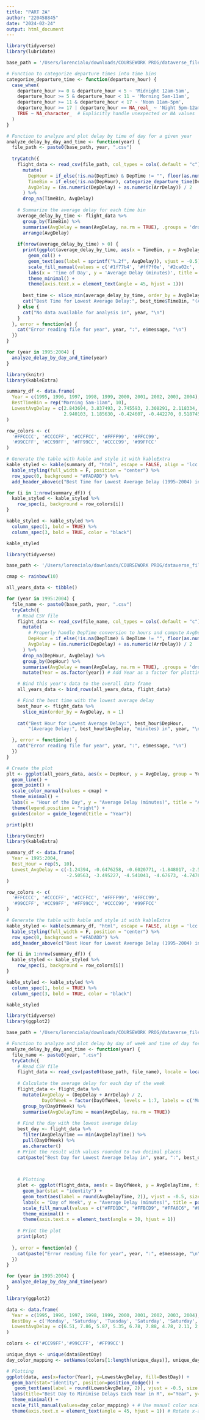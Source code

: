 ```yaml
---
title: "PART 2A"
author: "220458845"
date: "2024-02-24"
output: html_document
---
```


```r
library(tidyverse)
library(lubridate)

base_path = '/Users/lorencialo/downloads/COURSEWORK PROG/dataverse_files/'

# Function to categorize departure times into time bins
categorize_departure_time <- function(departure_hour) {
  case_when(
    departure_hour >= 0 & departure_hour < 5 ~ 'Midnight 12am-5am',
    departure_hour >= 5 & departure_hour < 11 ~ 'Morning 5am-11am',
    departure_hour >= 11 & departure_hour < 17 ~ 'Noon 11am-5pm',
    departure_hour >= 17 | departure_hour == NA_real_ ~ 'Night 5pm-12am',
    TRUE ~ NA_character_  # Explicitly handle unexpected or NA values
  )
}

# Function to analyze and plot delay by time of day for a given year
analyze_delay_by_day_and_time <- function(year) {
  file_path <- paste0(base_path, year, ".csv")
  
  tryCatch({
    flight_data <- read_csv(file_path, col_types = cols(.default = "c")) %>%
      mutate(
        DepHour = if_else(!is.na(DepTime) & DepTime != "", floor(as.numeric(DepTime) / 100), NA_real_),
        TimeBin = if_else(!is.na(DepHour), categorize_departure_time(DepHour), NA_character_),
        AvgDelay = (as.numeric(DepDelay) + as.numeric(ArrDelay)) / 2
      ) %>%
      drop_na(TimeBin, AvgDelay)
    
    # Summarize the average delay for each time bin
    average_delay_by_time <- flight_data %>%
      group_by(TimeBin) %>%
      summarise(AvgDelay = mean(AvgDelay, na.rm = TRUE), .groups = 'drop') %>%
      arrange(AvgDelay)
    
    if(nrow(average_delay_by_time) > 0) {
      print(ggplot(average_delay_by_time, aes(x = TimeBin, y = AvgDelay, fill = TimeBin)) +
        geom_col() +
        geom_text(aes(label = sprintf("%.2f", AvgDelay)), vjust = -0.5) +
        scale_fill_manual(values = c('#1f77b4', '#ff7f0e', '#2ca02c', '#d62728')) +
        labs(x = 'Time of Day', y = 'Average Delay (minutes)', title = paste('Average Delay by Time of Day in', year)) +
        theme_minimal() +
        theme(axis.text.x = element_text(angle = 45, hjust = 1)))
      
      best_time <- slice_min(average_delay_by_time, order_by = AvgDelay, n = 1)
      cat("Best Time for Lowest Average Delay:", best_time$TimeBin, "(Average Delay:", best_time$AvgDelay, "minutes) in", year, "\n")
    } else {
      cat("No data available for analysis in", year, "\n")
    }
  }, error = function(e) {
    cat("Error reading file for year", year, ":", e$message, "\n")
  })
}

for (year in 1995:2004) {
  analyze_delay_by_day_and_time(year)
}

```

```r
library(knitr)
library(kableExtra)

summary_df <- data.frame(
  Year = c(1995, 1996, 1997, 1998, 1999, 2000, 2001, 2002, 2003, 2004),  
  BestTimeBin = rep("Morning 5am-11am", 10),  
  LowestAvgDelay = c(2.843694, 3.837493, 2.745593, 2.308291, 2.118334, 
                     2.940103, 1.185630, -0.424607, -0.442270, 0.518745) 
)

row_colors <- c(
  '#FFCCCC', '#CCCCFF', '#CCFFCC', '#FFFF99', '#FFCC99',
  '#99CCFF', '#CC99FF', '#FF99CC', '#CCCC99', '#99FFCC'
)

# Generate the table with kable and style it with kableExtra
kable_styled <- kable(summary_df, "html", escape = FALSE, align = 'lcc') %>%
  kable_styling(full_width = F, position = "center") %>%
  row_spec(0, background = "#FADADD") %>%
  add_header_above(c("Best Time for Lowest Average Delay (1995-2004) in R" = 3), background = "#FADADD")

for (i in 1:nrow(summary_df)) {
  kable_styled <- kable_styled %>%
    row_spec(i, background = row_colors[i])
}

kable_styled <- kable_styled %>%
  column_spec(1, bold = TRUE) %>%
  column_spec(3, bold = TRUE, color = "black")

kable_styled

```

```r
library(tidyverse)

base_path <- '/Users/lorencialo/downloads/COURSEWORK PROG/dataverse_files/'

cmap <- rainbow(10)

all_years_data <- tibble()

for (year in 1995:2004) {
  file_name <- paste0(base_path, year, ".csv")
  tryCatch({
    # Read CSV file
    flight_data <- read_csv(file_name, col_types = cols(.default = "c")) %>%
      mutate(
        # Properly handle DepTime conversion to hours and compute AvgDelay
        DepHour = if_else(!is.na(DepTime) & DepTime != "", floor(as.numeric(DepTime) / 100), NA_real_),
        AvgDelay = (as.numeric(DepDelay) + as.numeric(ArrDelay)) / 2
      ) %>%
      drop_na(DepHour, AvgDelay) %>%
      group_by(DepHour) %>%
      summarise(AvgDelay = mean(AvgDelay, na.rm = TRUE), .groups = 'drop') %>%
      mutate(Year = as.factor(year)) # Add Year as a factor for plotting

    # Bind this year's data to the overall data frame
    all_years_data <- bind_rows(all_years_data, flight_data)

    # Find the best time with the lowest average delay
    best_hour <- flight_data %>%
      slice_min(order_by = AvgDelay, n = 1)
      
    cat("Best Hour for Lowest Average Delay:", best_hour$DepHour, 
        "(Average Delay:", best_hour$AvgDelay, "minutes) in", year, "\n")

  }, error = function(e) {
    cat("Error reading file for year", year, ":", e$message, "\n")
  })
}

# Create the plot
plt <- ggplot(all_years_data, aes(x = DepHour, y = AvgDelay, group = Year, color = Year)) +
  geom_line() +
  geom_point() +
  scale_color_manual(values = cmap) +
  theme_minimal() +
  labs(x = "Hour of the Day", y = "Average Delay (minutes)", title = "Average Delay by Hour of the Day (1995-2004) in R") +
  theme(legend.position = "right") +
  guides(color = guide_legend(title = "Year"))

print(plt)

```

```r
library(knitr)
library(kableExtra)

summary_df <- data.frame(
  Year = 1995:2004,
  Best_Hour = rep(5, 10),
  Lowest_AvgDelay = c(-1.24394, -0.6476258, -0.6020771, -1.848017, -2.533068, 
                      -2.50563, -3.495227, -4.541041, -4.67673, -4.747682)
)

row_colors <- c(
  '#FFCCCC', '#CCCCFF', '#CCFFCC', '#FFFF99', '#FFCC99',
  '#99CCFF', '#CC99FF', '#FF99CC', '#CCCC99', '#99FFCC'
)

# Generate the table with kable and style it with kableExtra
kable_styled <- kable(summary_df, "html", escape = FALSE, align = 'lcc') %>%
  kable_styling(full_width = F, position = "center") %>%
  row_spec(0, background = "#FADADD") %>%
  add_header_above(c("Best Hour for Lowest Average Delay (1995-2004) in R" = 3), background = "#FADADD")

for (i in 1:nrow(summary_df)) {
  kable_styled <- kable_styled %>%
    row_spec(i, background = row_colors[i])
}

kable_styled <- kable_styled %>%
  column_spec(1, bold = TRUE) %>%
  column_spec(3, bold = TRUE, color = "black")

kable_styled

```


```r
library(tidyverse)
library(ggplot2)

base_path = '/Users/lorencialo/downloads/COURSEWORK PROG/dataverse_files/'

# Function to analyze and plot delay by day of week and time of day for a given year
analyze_delay_by_day_and_time <- function(year) {
  file_name <- paste0(year, ".csv")
  tryCatch({
    # Read CSV file
    flight_data <- read_csv(paste0(base_path, file_name), locale = locale(encoding = "latin1"), show_col_types = FALSE)
    
    # Calculate the average delay for each day of the week
    flight_data <- flight_data %>%
      mutate(AvgDelay = (DepDelay + ArrDelay) / 2,
             DayOfWeek = factor(DayOfWeek, levels = 1:7, labels = c('Monday', 'Tuesday', 'Wednesday', 'Thursday', 'Friday', 'Saturday', 'Sunday'))) %>%
      group_by(DayOfWeek) %>%
      summarise(AvgDelayTime = mean(AvgDelay, na.rm = TRUE))
    
    # Find the day with the lowest average delay
    best_day <- flight_data %>%
      filter(AvgDelayTime == min(AvgDelayTime)) %>%
      pull(DayOfWeek) %>%
      as.character()
    # Print the result with values rounded to two decimal places
    cat(paste("Best Day for Lowest Average Delay in", year, ":", best_day, " (Average Delay:", round(min(flight_data$AvgDelayTime), 2), "minutes)\n"))


   
    # Plotting
    plot <- ggplot(flight_data, aes(x = DayOfWeek, y = AvgDelayTime, fill = DayOfWeek)) +
      geom_bar(stat = "identity") +
      geom_text(aes(label = round(AvgDelayTime, 2)), vjust = -0.5, size = 3, color = "black") + # Add values above the bars
      labs(x = "Day of Week", y = "Average Delay (minutes)", title = paste("Average Delay by Day of the Week in", year)) +
      scale_fill_manual(values = c("#FFD1DC", "#FFBCD9", "#FFA6C6", "#FF91B3", "#FF7CA0", "#FF6699", "#FF4D94")) +
      theme_minimal() +
      theme(axis.text.x = element_text(angle = 30, hjust = 1))
    
    # Print the plot
    print(plot)
    
  }, error = function(e) {
    cat(paste("Error reading file for year", year, ":", e$message, "\n"))
  })
}

for (year in 1995:2004) {
  analyze_delay_by_day_and_time(year)
}

```

```r
library(ggplot2)

data <- data.frame(
  Year = c(1995, 1996, 1997, 1998, 1999, 2000, 2001, 2002, 2003, 2004),
  BestDay = c('Monday', 'Saturday', 'Tuesday', 'Saturday', 'Saturday', 'Saturday', 'Tuesday', 'Saturday', 'Saturday', 'Saturday'),
  LowestAvgDelay = c(6.51, 7.86, 5.87, 5.35, 6.78, 7.88, 4.78, 2.11, 2.17, 4.22)
)

colors <- c('#CC99FF','#99CCFF', '#FF99CC')

unique_days <- unique(data$BestDay)
day_color_mapping <- setNames(colors[1:length(unique_days)], unique_days)

# Plotting 
ggplot(data, aes(x=factor(Year), y=LowestAvgDelay, fill=BestDay)) + 
  geom_bar(stat="identity", position=position_dodge()) + 
   geom_text(aes(label = round(LowestAvgDelay, 2)), vjust = -0.5, size = 3, color = "black") +
  labs(title="Best Day to Minimise Delays Each Year in R", x="Year", y="Lowest Average Delay (minutes)") + 
  theme_minimal() + 
  scale_fill_manual(values=day_color_mapping) + # Use manual color scale
  theme(axis.text.x = element_text(angle = 45, hjust = 1)) # Rotate x-axis labels for better readability

```